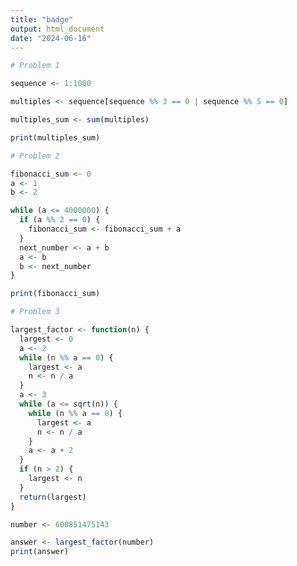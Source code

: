 ---
title: "badge"
output: html_document
date: "2024-06-16"
---

```{r}

# Problem 1

sequence <- 1:1000

multiples <- sequence[sequence %% 3 == 0 | sequence %% 5 == 0]

multiples_sum <- sum(multiples)

print(multiples_sum)

# Problem 2

fibonacci_sum <- 0
a <- 1
b <- 2

while (a <= 4000000) {
  if (a %% 2 == 0) {
    fibonacci_sum <- fibonacci_sum + a
  }
  next_number <- a + b
  a <- b
  b <- next_number
}

print(fibonacci_sum)

# Problem 3

largest_factor <- function(n) {
  largest <- 0
  a <- 2
  while (n %% a == 0) {
    largest <- a
    n <- n / a
  }
  a <- 3
  while (a <= sqrt(n)) {
    while (n %% a == 0) {
      largest <- a
      n <- n / a
    }
    a <- a + 2  
  }
  if (n > 2) {
    largest <- n
  }
  return(largest)
}

number <- 600851475143

answer <- largest_factor(number)
print(answer)

    
```


